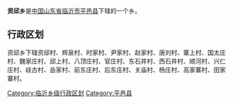 '''资邱乡'''是[[中华人民共和国|中国]][[山东省|山东省]][[临沂市|临沂市]][[平邑县|平邑县]]下辖的一个乡。

== 行政区划 ==

资邱乡下辖资邱村、辉泉村、时家村、尹家村、赵家村、唐刘村、寨上村、国太庄村、魏家庄村、邱上村、八顶庄村、官庄村、东石井村、西石井村、顺河村、兴仁庄村、歧古村、岳家村、前东庄村、后东庄村、关庙村、杨庄村、高家寨村、田家寨村。

{{山东小作品}}
{{平邑县行政区划}}

[[Category:临沂乡级行政区划|Category:临沂乡级行政区划]]
[[Category:平邑县|Category:平邑县]]
